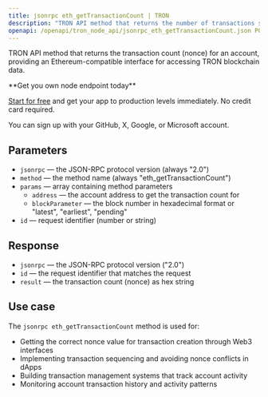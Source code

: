 ```yaml
---
title: jsonrpc eth_getTransactionCount | TRON
description: "TRON API method that returns the number of transactions sent from an address (nonce). This method provides Ethereum-compatible interface for TRON blockchain."
openapi: /openapi/tron_node_api/jsonrpc_eth_getTransactionCount.json POST /95e61622bf6a8af293978377718e3b77/jsonrpc/eth_getTransactionCount
---
```


TRON API method that returns the transaction count (nonce) for an account, providing an Ethereum-compatible interface for accessing TRON blockchain data.

<Check>
**Get you own node endpoint today**

[Start for free](https://console.chainstack.com/) and get your app to production levels immediately. No credit card required.

You can sign up with your GitHub, X, Google, or Microsoft account.
</Check>

## Parameters

* `jsonrpc` — the JSON-RPC protocol version (always "2.0")
* `method` — the method name (always "eth_getTransactionCount")
* `params` — array containing method parameters
  * `address` — the account address to get the transaction count for
  * `blockParameter` — the block number in hexadecimal format or "latest", "earliest", "pending"
* `id` — request identifier (number or string)

## Response

* `jsonrpc` — the JSON-RPC protocol version ("2.0")
* `id` — the request identifier that matches the request
* `result` — the transaction count (nonce) as hex string

## Use case

The `jsonrpc eth_getTransactionCount` method is used for:

* Getting the correct nonce value for transaction creation through Web3 interfaces
* Implementing transaction sequencing and avoiding nonce conflicts in dApps
* Building transaction management systems that track account activity
* Monitoring account transaction history and activity patterns
